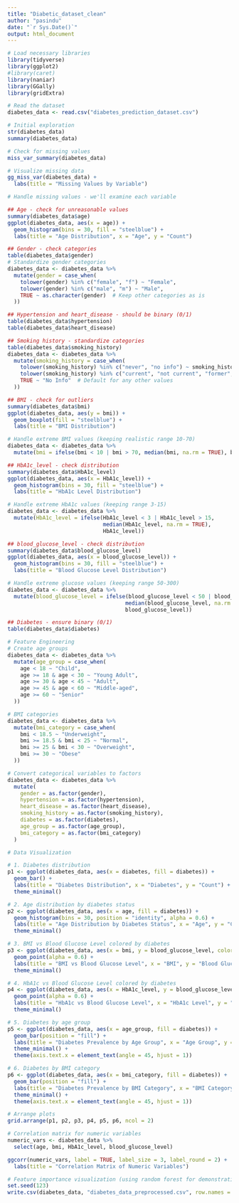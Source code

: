 ```yaml
---
title: "Diabetic_dataset_clean"
author: "pasindu"
date: "`r Sys.Date()`"
output: html_document
---
```


```r
# Load necessary libraries
library(tidyverse)
library(ggplot2)
#library(caret)
library(naniar)
library(GGally)
library(gridExtra)

# Read the dataset
diabetes_data <- read.csv("diabetes_prediction_dataset.csv")

# Initial exploration
str(diabetes_data)
summary(diabetes_data)

# Check for missing values
miss_var_summary(diabetes_data)

# Visualize missing data
gg_miss_var(diabetes_data) + 
  labs(title = "Missing Values by Variable")

# Handle missing values - we'll examine each variable

## Age - check for unreasonable values
summary(diabetes_data$age)
ggplot(diabetes_data, aes(x = age)) + 
  geom_histogram(bins = 30, fill = "steelblue") +
  labs(title = "Age Distribution", x = "Age", y = "Count")

## Gender - check categories
table(diabetes_data$gender)
# Standardize gender categories
diabetes_data <- diabetes_data %>%
  mutate(gender = case_when(
    tolower(gender) %in% c("female", "f") ~ "Female",
    tolower(gender) %in% c("male", "m") ~ "Male",
    TRUE ~ as.character(gender)  # Keep other categories as is
  ))

## Hypertension and heart_disease - should be binary (0/1)
table(diabetes_data$hypertension)
table(diabetes_data$heart_disease)

## Smoking history - standardize categories
table(diabetes_data$smoking_history)
diabetes_data <- diabetes_data %>%
  mutate(smoking_history = case_when(
    tolower(smoking_history) %in% c("never", "no info") ~ smoking_history,
    tolower(smoking_history) %in% c("current", "not current", "former", "ever") ~ smoking_history,
    TRUE ~ "No Info"  # Default for any other values
  ))

## BMI - check for outliers
summary(diabetes_data$bmi)
ggplot(diabetes_data, aes(y = bmi)) + 
  geom_boxplot(fill = "steelblue") +
  labs(title = "BMI Distribution")

# Handle extreme BMI values (keeping realistic range 10-70)
diabetes_data <- diabetes_data %>%
  mutate(bmi = ifelse(bmi < 10 | bmi > 70, median(bmi, na.rm = TRUE), bmi))

## HbA1c_level - check distribution
summary(diabetes_data$HbA1c_level)
ggplot(diabetes_data, aes(x = HbA1c_level)) + 
  geom_histogram(bins = 30, fill = "steelblue") +
  labs(title = "HbA1c Level Distribution")

# Handle extreme HbA1c values (keeping range 3-15)
diabetes_data <- diabetes_data %>%
  mutate(HbA1c_level = ifelse(HbA1c_level < 3 | HbA1c_level > 15, 
                              median(HbA1c_level, na.rm = TRUE), 
                              HbA1c_level))

## blood_glucose_level - check distribution
summary(diabetes_data$blood_glucose_level)
ggplot(diabetes_data, aes(x = blood_glucose_level)) + 
  geom_histogram(bins = 30, fill = "steelblue") +
  labs(title = "Blood Glucose Level Distribution")

# Handle extreme glucose values (keeping range 50-300)
diabetes_data <- diabetes_data %>%
  mutate(blood_glucose_level = ifelse(blood_glucose_level < 50 | blood_glucose_level > 300, 
                                     median(blood_glucose_level, na.rm = TRUE), 
                                     blood_glucose_level))

## Diabetes - ensure binary (0/1)
table(diabetes_data$diabetes)

# Feature Engineering
# Create age groups
diabetes_data <- diabetes_data %>%
  mutate(age_group = case_when(
    age < 18 ~ "Child",
    age >= 18 & age < 30 ~ "Young Adult",
    age >= 30 & age < 45 ~ "Adult",
    age >= 45 & age < 60 ~ "Middle-aged",
    age >= 60 ~ "Senior"
  ))

# BMI categories
diabetes_data <- diabetes_data %>%
  mutate(bmi_category = case_when(
    bmi < 18.5 ~ "Underweight",
    bmi >= 18.5 & bmi < 25 ~ "Normal",
    bmi >= 25 & bmi < 30 ~ "Overweight",
    bmi >= 30 ~ "Obese"
  ))

# Convert categorical variables to factors
diabetes_data <- diabetes_data %>%
  mutate(
    gender = as.factor(gender),
    hypertension = as.factor(hypertension),
    heart_disease = as.factor(heart_disease),
    smoking_history = as.factor(smoking_history),
    diabetes = as.factor(diabetes),
    age_group = as.factor(age_group),
    bmi_category = as.factor(bmi_category)
  )

# Data Visualization

# 1. Diabetes distribution
p1 <- ggplot(diabetes_data, aes(x = diabetes, fill = diabetes)) +
  geom_bar() +
  labs(title = "Diabetes Distribution", x = "Diabetes", y = "Count") +
  theme_minimal()

# 2. Age distribution by diabetes status
p2 <- ggplot(diabetes_data, aes(x = age, fill = diabetes)) +
  geom_histogram(bins = 30, position = "identity", alpha = 0.6) +
  labs(title = "Age Distribution by Diabetes Status", x = "Age", y = "Count") +
  theme_minimal()

# 3. BMI vs Blood Glucose Level colored by diabetes
p3 <- ggplot(diabetes_data, aes(x = bmi, y = blood_glucose_level, color = diabetes)) +
  geom_point(alpha = 0.6) +
  labs(title = "BMI vs Blood Glucose Level", x = "BMI", y = "Blood Glucose Level") +
  theme_minimal()

# 4. HbA1c vs Blood Glucose Level colored by diabetes
p4 <- ggplot(diabetes_data, aes(x = HbA1c_level, y = blood_glucose_level, color = diabetes)) +
  geom_point(alpha = 0.6) +
  labs(title = "HbA1c vs Blood Glucose Level", x = "HbA1c Level", y = "Blood Glucose Level") +
  theme_minimal()

# 5. Diabetes by age group
p5 <- ggplot(diabetes_data, aes(x = age_group, fill = diabetes)) +
  geom_bar(position = "fill") +
  labs(title = "Diabetes Prevalence by Age Group", x = "Age Group", y = "Proportion") +
  theme_minimal() +
  theme(axis.text.x = element_text(angle = 45, hjust = 1))

# 6. Diabetes by BMI category
p6 <- ggplot(diabetes_data, aes(x = bmi_category, fill = diabetes)) +
  geom_bar(position = "fill") +
  labs(title = "Diabetes Prevalence by BMI Category", x = "BMI Category", y = "Proportion") +
  theme_minimal() +
  theme(axis.text.x = element_text(angle = 45, hjust = 1))

# Arrange plots
grid.arrange(p1, p2, p3, p4, p5, p6, ncol = 2)

# Correlation matrix for numeric variables
numeric_vars <- diabetes_data %>%
  select(age, bmi, HbA1c_level, blood_glucose_level)

ggcorr(numeric_vars, label = TRUE, label_size = 3, label_round = 2) +
  labs(title = "Correlation Matrix of Numeric Variables")

# Feature importance visualization (using random forest for demonstration)
set.seed(123)
write.csv(diabetes_data, "diabetes_data_preprocessed.csv", row.names = FALSE)

```
